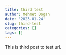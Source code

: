 ```yaml
---
title: third test
author: Mehmet Dogan
date: '2023-01-24'
slug: third-test
categories: []
tags: []
---
```


This is third post to test url.